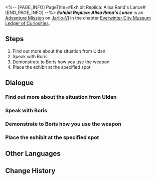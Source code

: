 <%-- [PAGE_INFO]
PageTitle=#Exhibit Replica: Alisa Rand's Lance#
[END_PAGE_INFO] --%>
{{Stub|Dialogue.}}
{{Mission Infobox
|id            = 8001224
|title         = 
|image         = <!--Mission Exhibit Replica Alisa Rand's Lance.png-->
|type          = Adventure
|event_name    = 
|chapter       = Everwinter City Museum Ledger of Curiosities
|requirements  = {{subst:void|<!--Unknown: {"Type":"Manual"}-->}}
|summary       = Belobog's History and Culture Museum will be opening soon. Uldan is collecting appropriate exhibits to ensure a successful opening.<br />You have shown Boris how to wield Alisa Rand's Lance in combat, allowing him to make a replica.
|characters    = Trailblazer
|startLocation = [[Jarilo-VI]] - [[History and Culture Museum]]
|world         = Jarilo-VI
|area          = History and Culture Museum
|prev          = 
|next          = 
|rewards       = 
}}
'''''Exhibit Replica: Alisa Rand's Lance''''' is an [[Adventure Mission]] on [[Jarilo-VI]] in the chapter [[Everwinter City Museum Ledger of Curiosities]].

==Steps==
# Find out more about the situation from Uldan
# Speak with Boris
# Demonstrate to Boris how you use the weapon
# Place the exhibit at the specified spot

<!--
==Gameplay Notes==

--><!--
==Trial Character==

-->
==Dialogue==
{{Stub Dialogue}}

===Find out more about the situation from Uldan===
{{Mission Description|type=adventure|location=History and Culture Museum|Belobog's History and Culture Museum will be opening soon. Uldan is collecting appropriate exhibits to ensure a successful opening.<br />This time, Boris hopes that you could show him how you wield Alisa Rand's Lance in combat to help him make a replica.}}
{{Dialogue Start}}
:{{tx}}
{{Dialogue End}}

===Speak with Boris===
{{Dialogue Start}}
:{{tx}}
{{Dialogue End}}

===Demonstrate to Boris how you use the weapon===
{{Dialogue Start}}
:{{tx}}
{{Dialogue End}}

===Place the exhibit at the specified spot===
{{Dialogue Start}}
:{{tx}}
{{Dialogue End}}

==Other Languages==
{{Other Languages
|en   = Exhibit Replica: Alisa Rand's Lance
|zhs  = 藏品复刻•阿丽萨的骑枪
|zht  = 館藏復刻•阿麗薩的騎槍
|ja   = 収蔵品復刻・アリサの槍
|ko   = 소장품 복각•알리사의 랜스
|es   = Réplica de objeto: lanza de Alisa Rand
|fr   = Reproduction de pièce d'exposition&nbsp;: Lance d'Alisa Rand
|ru   = Копирование экспонатов: Копьё Алисы Рэнд
|th   = โมเดลจัดแสดง: หอกของ Alisa Rand
|vi   = Phục Chế Vật Sưu Tập - Ngọn Thương Của Alisa
|de   = Replikat: Alisa Rands Lanze
|id   = Replika Koleksi: Tombak Alisa Rand
|pt   = Réplica de Obras: Lança de Alisa Rand
}}

==Change History==
{{Change History|1.1}}
